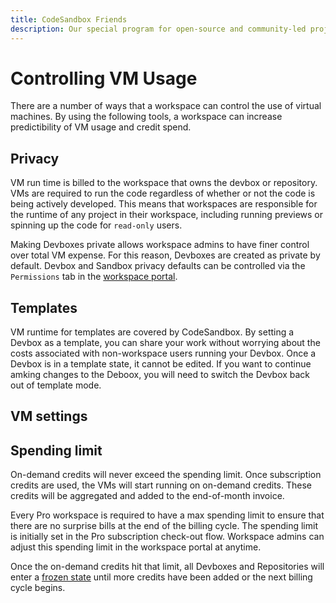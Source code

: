 ```yaml
---
title: CodeSandbox Friends
description: Our special program for open-source and community-led projects.
---
```



# Controlling VM Usage

There are a number of ways that a workspace can control the use of virtual machines. By using the following tools, a workspace can increase predictibility of VM usage and credit spend. 


## Privacy

VM run time is billed to the workspace that owns the devbox or repository. 
VMs are required to run the code regardless of whether or not the code is being actively developed. This means that workspaces are responsible for the runtime of any project in their workspace, including running previews or spinning up the code for `read-only` users. 

Making Devboxes private allows workspace admins to have finer control over total VM expense. For this reason, Devboxes are created as private by default. Devbox and Sandbox privacy defaults can be controlled via the `Permissions` tab in the [workspace portal](codesandbox.io/t/permissions). 

## Templates

VM runtime for templates are covered by CodeSandbox.
By setting a Devbox as a template, you can share your work without worrying about the costs associated with non-workspace users running your Devbox. 
Once a Devbox is in a template state, it cannot be edited. If you want to continue amking changes to the Deboox, you will need to switch the Devbox back out of template mode. 

## VM settings


## Spending limit
On-demand credits will never exceed the spending limit. 
Once subscription credits are used, the VMs will start running on on-demand credits. These credits will be aggregated and added to the end-of-month invoice.

Every Pro workspace is required to have a max spending limit to ensure that there are no surprise bills at the end of the billing cycle. 
The spending limit is initially set in the Pro subscription check-out flow. Workspace admins can adjust this spending limit in the workspace portal at anytime. 

Once the on-demand credits hit that limit, all Devboxes and Repositories will enter a [frozen state](/learn/plans/pricing-faq#my-devbox-is-frozen-what-does-that-mean) until more credits have been added or the next billing cycle begins.